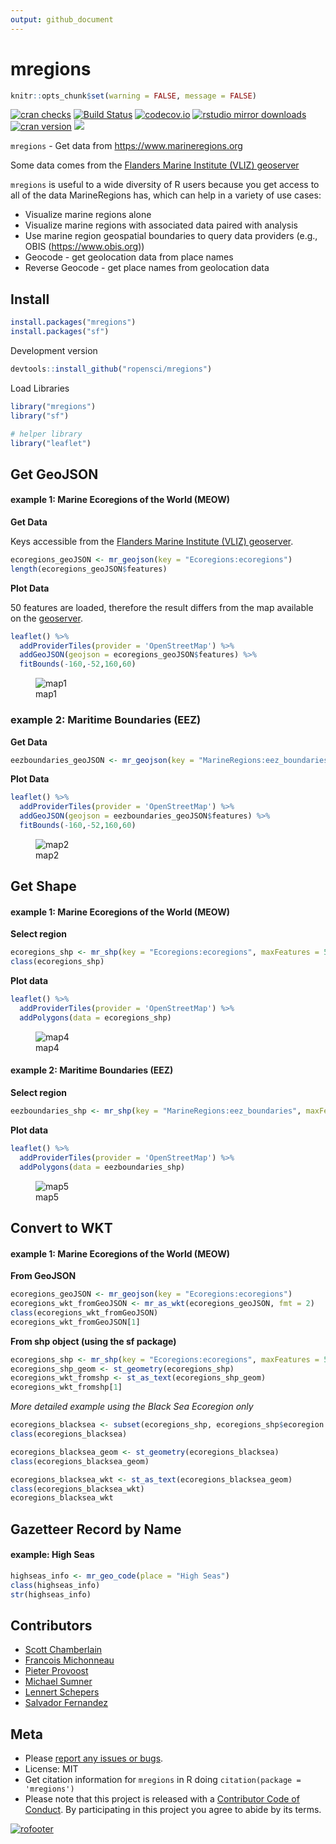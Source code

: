 ```yaml
---
output: github_document
---
```


mregions
========

```r
knitr::opts_chunk$set(warning = FALSE, message = FALSE) 
```

[![cran checks](https://cranchecks.info/badges/worst/mregions)](https://cranchecks.info/pkgs/mregions)
[![Build Status](https://travis-ci.org/ropensci/mregions.svg)](https://travis-ci.org/ropensci/mregions)
[![codecov.io](https://codecov.io/github/ropensci/mregions/coverage.svg?branch=master)](https://codecov.io/github/ropensci/mregions?branch=master)
[![rstudio mirror downloads](http://cranlogs.r-pkg.org/badges/mregions?color=FAB657)](https://github.com/r-hub/cranlogs.app)
[![cran version](http://www.r-pkg.org/badges/version/mregions)](https://cran.r-project.org/package=mregions)
[![](https://badges.ropensci.org/53_status.svg)](https://github.com/ropensci/software-review/issues/53)

`mregions` - Get data from <https://www.marineregions.org>

Some data comes from the [Flanders Marine Institute (VLIZ) geoserver](http://geo.vliz.be/geoserver/web/)

`mregions` is useful to a wide diversity of R users because you get access to all of the
data MarineRegions has, which can help in a variety of use cases:

* Visualize marine regions alone
* Visualize marine regions with associated data paired with analysis
* Use marine region geospatial boundaries to query data providers (e.g., OBIS (<https://www.obis.org>))
* Geocode - get geolocation data from place names
* Reverse Geocode - get place names from geolocation data

## Install

```r
install.packages("mregions")
install.packages("sf")
```

Development version

```r
devtools::install_github("ropensci/mregions")
```

Load Libraries

```r
library("mregions")
library("sf")

# helper library
library("leaflet")
```


## Get GeoJSON

#### example 1: Marine Ecoregions of the World (MEOW)

**Get Data**

Keys accessible from the [Flanders Marine Institute (VLIZ) geoserver](http://geo.vliz.be/geoserver/web/).

```r
ecoregions_geoJSON <- mr_geojson(key = "Ecoregions:ecoregions")
length(ecoregions_geoJSON$features)
```

**Plot Data**

50 features are loaded, therefore the result differs from the map available on the [geoserver](http://geo.vliz.be/geoserver/Ecoregions/wms?service=WMS&version=1.1.0&request=GetMap&layers=Ecoregions:ecoregions&styles=&bbox=-180.0,-89.9,180.0,86.919&width=768&height=377&srs=EPSG:4326&format=application/openlayers).

```r
leaflet() %>%
  addProviderTiles(provider = 'OpenStreetMap') %>%
  addGeoJSON(geojson = ecoregions_geoJSON$features) %>%
  fitBounds(-160,-52,160,60)
```
![map1](tools/img/leaf1_ecoregions.png)



### example 2: Maritime Boundaries (EEZ)

**Get Data**

```r
eezboundaries_geoJSON <- mr_geojson(key = "MarineRegions:eez_boundaries")
```

**Plot Data**

```r
leaflet() %>%
  addProviderTiles(provider = 'OpenStreetMap') %>%
  addGeoJSON(geojson = eezboundaries_geoJSON$features) %>%
  fitBounds(-160,-52,160,60)
```
![map2](tools/img/leaf1_eezboundaries.png)

## Get Shape

#### example 1: Marine Ecoregions of the World (MEOW)

**Select region**

```r
ecoregions_shp <- mr_shp(key = "Ecoregions:ecoregions", maxFeatures = 50)
class(ecoregions_shp)
```

**Plot data**

```r
leaflet() %>%
  addProviderTiles(provider = 'OpenStreetMap') %>%
  addPolygons(data = ecoregions_shp)
```

![map4](tools/img/leaf2_ecoregions.png)

#### example 2: Maritime Boundaries (EEZ)

**Select region**

```r
eezboundaries_shp <- mr_shp(key = "MarineRegions:eez_boundaries", maxFeatures = 50)
```

**Plot data**

```r
leaflet() %>%
  addProviderTiles(provider = 'OpenStreetMap') %>%
  addPolygons(data = eezboundaries_shp)
```

![map5](tools/img/leaf2_eezboundaries.png)

## Convert to WKT

#### example 1: Marine Ecoregions of the World (MEOW)

**From GeoJSON**

```r
ecoregions_geoJSON <- mr_geojson(key = "Ecoregions:ecoregions")
ecoregions_wkt_fromGeoJSON <- mr_as_wkt(ecoregions_geoJSON, fmt = 2)
class(ecoregions_wkt_fromGeoJSON)
ecoregions_wkt_fromGeoJSON[1]

```

**From shp object (using the sf package)**


```r
ecoregions_shp <- mr_shp(key = "Ecoregions:ecoregions", maxFeatures = 50)
ecoregions_shp_geom <- st_geometry(ecoregions_shp)
ecoregions_wkt_fromshp <- st_as_text(ecoregions_shp_geom)
ecoregions_wkt_fromshp[1]
```
*More detailed example using the Black Sea Ecoregion only*

```r
ecoregions_blacksea <- subset(ecoregions_shp, ecoregions_shp$ecoregion == "Black Sea")
class(ecoregions_blacksea)

ecoregions_blacksea_geom <- st_geometry(ecoregions_blacksea) 
class(ecoregions_blacksea_geom)

ecoregions_blacksea_wkt <- st_as_text(ecoregions_blacksea_geom)
class(ecoregions_blacksea_wkt)
ecoregions_blacksea_wkt
```

## Gazetteer Record by Name

#### example: High Seas

```r
highseas_info <- mr_geo_code(place = "High Seas")
class(highseas_info)
str(highseas_info)
```


## Contributors

* [Scott Chamberlain](https://github.com/sckott)
* [Francois Michonneau](https://github.com/fmichonneau)
* [Pieter Provoost](https://github.com/pieterprovoost)
* [Michael Sumner](https://github.com/mdsumner)
* [Lennert Schepers](https://github.com/LennertSchepers)
* [Salvador Fernandez](https://github.com/salvafern)

## Meta

* Please [report any issues or bugs](https://github.com/ropensci/mregions/issues).
* License: MIT
* Get citation information for `mregions` in R doing `citation(package = 'mregions')`
* Please note that this project is released with a [Contributor Code of Conduct](https://github.com/ropensci/mregions/blob/master/CONDUCT.md). By participating in this project you agree to abide by its terms.

[![rofooter](https://ropensci.org/public_images/github_footer.png)](https://ropensci.org)
